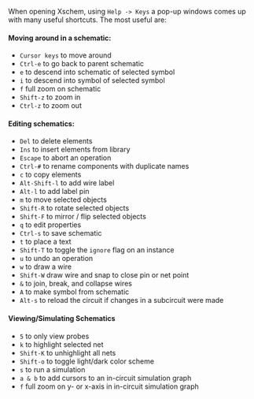 When opening Xschem, using `Help -> Keys` a pop-up windows comes up with many useful shortcuts. The most useful are:

#### Moving around in a schematic:

- `Cursor keys` to move around
- `Ctrl-e` to go back to parent schematic
- `e` to descend into schematic of selected symbol
- `i` to descend into symbol of selected symbol
- `f` full zoom on schematic
- `Shift-z` to zoom in
- `Ctrl-z` to zoom out

#### Editing schematics:

- `Del` to delete elements
- `Ins` to insert elements from library
- `Escape` to abort an operation
- `Ctrl-#` to rename components with duplicate names
- `c` to copy elements
- `Alt-Shift-l` to add wire label
- `Alt-l` to add label pin
- `m` to move selected objects
- `Shift-R` to rotate selected objects
- `Shift-F` to mirror / flip selected objects
- `q` to edit properties
- `Ctrl-s` to save schematic
- `t` to place a text
- `Shift-T` to toggle the `ignore` flag on an instance
- `u` to undo an operation
- `w` to draw a wire
- `Shift-W` draw wire and snap to close pin or net point
- `&` to join, break, and collapse wires
- `A` to make symbol from schematic
- `Alt-s` to reload the circuit if changes in a subcircuit were made

#### Viewing/Simulating Schematics

- `5` to only view probes
- `k` to highlight selected net
- `Shift-K` to unhighlight all nets
- `Shift-o` to toggle light/dark color scheme
- `s` to run a simulation
- `a & b` to add cursors to an in-circuit simulation graph
- `f` full zoom on y- or x-axis in in-circuit simulation graph